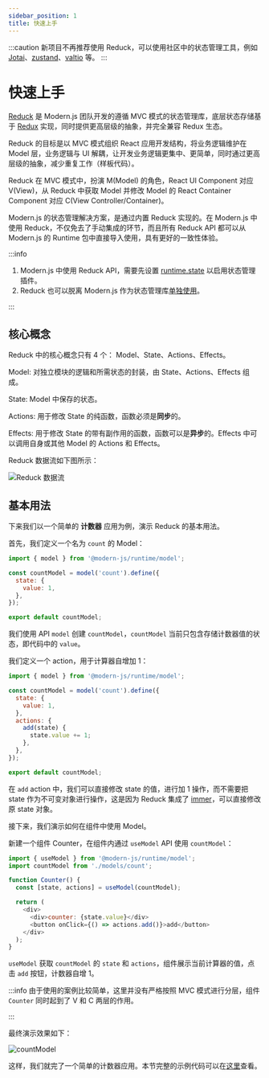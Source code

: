 ```yaml
---
sidebar_position: 1
title: 快速上手
---
```


:::caution
新项目不再推荐使用 Reduck，可以使用社区中的状态管理工具，例如 [Jotai](https://jotai.org/)、[zustand](https://zustand.docs.pmnd.rs/getting-started/introduction)、[valtio](https://valtio.dev/docs/introduction/getting-started) 等。
:::

# 快速上手


<ReduckMigration />

[Reduck](https://github.com/web-infra-dev/reduck) 是 Modern.js 团队开发的遵循 MVC 模式的状态管理库，底层状态存储基于 [Redux](https://redux.js.org/) 实现，同时提供更高层级的抽象，并完全兼容 Redux 生态。

Reduck 的目标是以 MVC 模式组织 React 应用开发结构，将业务逻辑维护在 Model 层，业务逻辑与 UI 解耦，让开发业务逻辑更集中、更简单，同时通过更高层级的抽象，减少重复工作（样板代码）。

Reduck 在 MVC 模式中，扮演 M(Model) 的角色，React UI Component 对应 V(View)，从 Reduck 中获取 Model 并修改 Model 的 React Container Component 对应 C(View Controller/Container)。

Modern.js 的状态管理解决方案，是通过内置 Reduck 实现的。在 Modern.js 中使用 Reduck，不仅免去了手动集成的环节，而且所有 Reduck API 都可以从 Modern.js 的 Runtime 包中直接导入使用，具有更好的一致性体验。

:::info
1. Modern.js 中使用 Reduck API，需要先设置 [runtime.state](/configure/app/runtime/state) 以启用状态管理插件。
2. Reduck 也可以脱离 Modern.js 作为状态管理库[单独使用](/guides/topic-detail/model/use-out-of-modernjs)。

:::

## 核心概念

Reduck 中的核心概念只有 4 个： Model、State、Actions、Effects。

Model: 对独立模块的逻辑和所需状态的封装，由 State、Actions、Effects 组成。

State: Model 中保存的状态。

Actions: 用于修改 State 的纯函数，函数必须是**同步**的。

Effects: 用于修改 State 的带有副作用的函数，函数可以是**异步**的。Effects 中可以调用自身或其他 Model 的 Actions 和 Effects。

Reduck 数据流如下图所示：

![Reduck 数据流](https://lf3-static.bytednsdoc.com/obj/eden-cn/zq-uylkvT/ljhwZthlaukjlkulzlp/reduck-concept.svg)

## 基本用法

下来我们以一个简单的 **计数器** 应用为例，演示 Reduck 的基本用法。

首先，我们定义一个名为 `count` 的 Model：

```js
import { model } from '@modern-js/runtime/model';

const countModel = model('count').define({
  state: {
    value: 1,
  },
});

export default countModel;
```

我们使用 API `model` 创建 `countModel`，`countModel` 当前只包含存储计数器值的状态，即代码中的 `value`。

我们定义一个 action，用于计算器自增加 1：

```js
import { model } from '@modern-js/runtime/model';

const countModel = model('count').define({
  state: {
    value: 1,
  },
  actions: {
    add(state) {
      state.value += 1;
    },
  },
});

export default countModel;
```

在 `add` action 中，我们可以直接修改 state 的值，进行加 1 操作，而不需要把 state 作为不可变对象进行操作，这是因为 Reduck 集成了 [immer](https://github.com/immerjs/immer)，可以直接修改原 state 对象。

接下来，我们演示如何在组件中使用 Model。

新建一个组件 Counter，在组件内通过 `useModel` API 使用 `countModel`：

```js
import { useModel } from '@modern-js/runtime/model';
import countModel from './models/count';

function Counter() {
  const [state, actions] = useModel(countModel);

  return (
    <div>
      <div>counter: {state.value}</div>
      <button onClick={() => actions.add()}>add</button>
    </div>
  );
}
```

`useModel` 获取 `countModel` 的 `state` 和 `actions`，组件展示当前计算器的值，点击 `add` 按钮，计数器自增 1。

:::info
由于使用的案例比较简单，这里并没有严格按照 MVC 模式进行分层，组件 `Counter` 同时起到了 V 和 C 两层的作用。

:::

最终演示效果如下：

![countModel](https://lf3-static.bytednsdoc.com/obj/eden-cn/eueh7vhojuh/modern/simple-count-model.gif)

这样，我们就完了一个简单的计数器应用。本节完整的示例代码可以在[这里](https://github.com/web-infra-dev/modern-js-examples/tree/main/examples/runtime-api/counter-model)查看。
